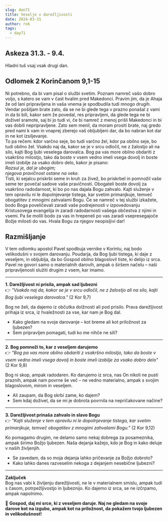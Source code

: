 ```yaml
---
slug: dan71
title: Veselje v darežljivosti
date: 2024-03-31
author: rok
tags:
  - day71
---
```


## Askeza 31.3. - 9.4.

Hladni tuš vsaj vsak drugi dan.

## Odlomek 2 Korinčanom 9,1-15

Ni potrebno, da bi vam pisal o službi svetim. Poznam namreč vašo dobro voljo, s katero se vam v čast hvalim pred Makedonci. Pravim jim, da je Ahaja že od lani pripravljena in vaša vnema je spodbudila tudi mnogo drugih. Vendar pošiljam brate zato, da se ne bi glede tega v prazno ponašal z vami in da bi bili, kakor sem že povedal, res pripravljeni, da glede tega ne bi doživel sramote, saj bi jo tudi vi, če bi namreč z menoj prišli Makedonci in bi vas dobili nepripravljene. Zato sem menil, da moram prositi brate, naj gredo pred nami k vam in vnaprej zberejo vaš obljubljeni dar, da bo nabran kot dar in ne kot izsiljevanje.  
To pa rečem: kdor varčno seje, bo tudi varčno žel, kdor pa obilno seje, bo tudi obilno žel. Vsakdo naj da, kakor se je v srcu odločil, ne z žalostjo ali na silo, kajti Bog ljubi veselega darovalca. Bog pa vas more obilno obdariti z vsakršno milostjo, tako da boste v vsem vedno imeli vsega dovolj in boste imeli izobilje za vsako dobro delo, kakor je pisano:  
_Razsul je, dal je ubogim;_  
_njegova pravičnost ostane na veke._  
Tisti, ki sejalcu priskrbi seme in kruh za živež, bo priskrbel in pomnožil vaše seme ter povečal sadove vaše pravičnosti. Obogateli boste dovolj za vsakršno radodarnost, ki bo po nas dajala Bogu zahvalo. Kajti služenje v tem opravilu ni le dopolnjevanje tistega, kar svetim primanjkuje, temveč obogatitev z mnogimi zahvalami Bogu. Če se namreč v tej službi izkažete, bodo Boga poveličevali zaradi vaše podrejenosti v izpovedovanju Kristusovega evangelija in zaradi radodarnosti vašega občestva z njimi in vsemi. Pa še molili bodo za vas in hrepeneli po vas zaradi vsepresegajoče Božje milosti do vas. Hvala Bogu za njegov neopisljivi dar!

## Razmišljanje

V tem odlomku apostol Pavel spodbuja vernike v Korintu, naj bodo velikodušni v svojem darovanju. Poudarja, da Bog ljubi tistega, ki daje z veseljem, in obljublja, da bo Gospod obilno blagoslovil tiste, ki delijo iz srca. Pavel ne govori samo o materialnih darovih, ampak o širšem načelu – naši pripravljenosti služiti drugim z vsem, kar imamo.

---

**1. Darežljivost ni prisila, ampak sad ljubezni**  
👉 _"Vsakdo naj da, kakor se je v srcu odločil, ne z žalostjo ali na silo, kajti Bog ljubi veselega darovalca."_ (2 Kor 9,7)

Bog ne želi, da dajemo iz občutka dolžnosti ali pod prisilo. Prava darežljivost prihaja iz srca, iz hvaležnosti za vse, kar nam je Bog dal.

- Kako gledam na svoje darovanje – kot breme ali kot priložnost za ljubezen?
- Sem pripravljen pomagati, tudi ko me nihče ne sili?

---

**2. Bog pomnoži to, kar z veseljem darujemo**  
👉 _"Bog pa vas more obilno obdariti z vsakršno milostjo, tako da boste v vsem vedno imeli vsega dovolj in boste imeli izobilje za vsako dobro delo"_ (2 Kor 9,8)

Bog ni skop, ampak radodaren. Ko darujemo iz srca, nas On nikoli ne pusti praznih, ampak nam povrne še več – ne vedno materialno, ampak s svojim blagoslovom, mirom in veseljem.

- Ali zaupam, da Bog skrbi zame, ko dajem?
- Sem kdaj doživel, da se mi je dobrota povrnila na nepričakovane načine?

---

**3. Darežljivost prinaša zahvalo in slavo Bogu**  
👉 _"Kajti služenje v tem opravilu ni le dopolnjevanje tistega, kar svetim primanjkuje, temveč obogatitev z mnogimi zahvalami Bogu."_ (2 Kor 9,12)

Ko pomagamo drugim, ne delamo samo nekaj dobrega za posameznika, ampak širimo Božjo ljubezen. Naša dejanja kažejo, kdo je Bog in kako deluje v naših življenjih.

- Se zavedam, da so moja dejanja lahko pričevanje za Božjo dobroto?
- Kako lahko danes razveselim nekoga z dejanjem nesebične ljubezni?

---

**Zaključek**  
Bog nas vabi k življenju darežljivosti, ne le v materialnem smislu, ampak tudi s časom, potrpežljivostjo in ljubeznijo. Ko dajemo iz srca, se ne izčrpamo, ampak napolnimo.

🙏 **Gospod, daj mi srce, ki z veseljem daruje. Naj ne gledam na svoje darove kot na izgubo, ampak kot na priložnost, da pokažem tvojo ljubezen in velikodušnost!**
